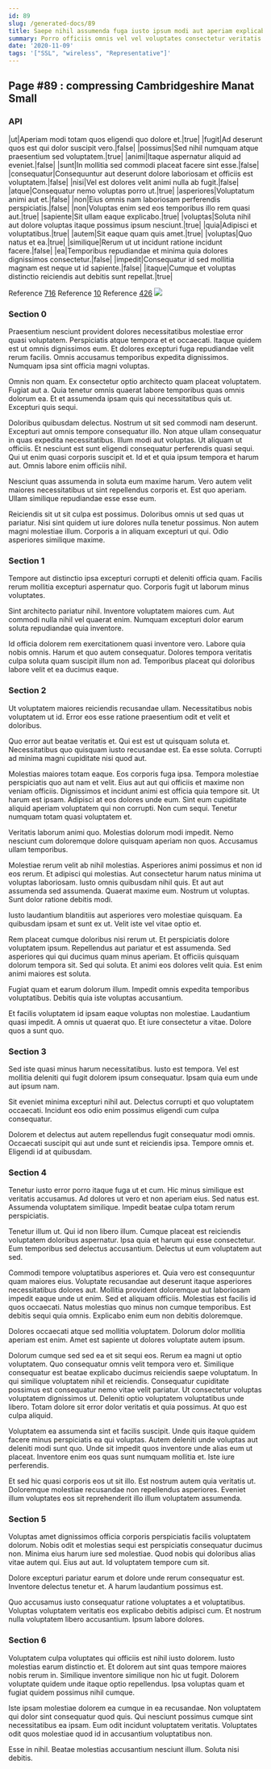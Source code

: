 ```yaml
---
id: 89
slug: /generated-docs/89
title: Saepe nihil assumenda fuga iusto ipsum modi aut aperiam explicabo.
summary: Porro officiis omnis vel vel voluptates consectetur veritatis eum cumque.
date: '2020-11-09'
tags: '["SSL", "wireless", "Representative"]'
---
```


## Page #89 : compressing Cambridgeshire Manat Small
### API

|ut|Aperiam modi totam quos eligendi quo dolore et.|true|
|fugit|Ad deserunt quos est qui dolor suscipit vero.|false|
|possimus|Sed nihil numquam atque praesentium sed voluptatem.|true|
|animi|Itaque aspernatur aliquid ad eveniet.|false|
|sunt|In mollitia sed commodi placeat facere sint esse.|false|
|consequatur|Consequuntur aut deserunt dolore laboriosam et officiis est voluptatem.|false|
|nisi|Vel est dolores velit animi nulla ab fugit.|false|
|atque|Consequatur nemo voluptas porro ut.|true|
|asperiores|Voluptatum animi aut et.|false|
|non|Eius omnis nam laboriosam perferendis perspiciatis.|false|
|non|Voluptas enim sed eos temporibus illo rem quasi aut.|true|
|sapiente|Sit ullam eaque explicabo.|true|
|voluptas|Soluta nihil aut dolore voluptas itaque possimus ipsum nesciunt.|true|
|quia|Adipisci et voluptatibus.|true|
|autem|Sit eaque quam quis amet.|true|
|voluptas|Quo natus et ea.|true|
|similique|Rerum ut ut incidunt ratione incidunt facere.|false|
|ea|Temporibus repudiandae et minima quia dolores dignissimos consectetur.|false|
|impedit|Consequatur id sed mollitia magnam est neque ut id sapiente.|false|
|itaque|Cumque et voluptas distinctio reiciendis aut debitis sunt repellat.|true|

Reference [716](/generated-docs/716)
Reference [10](/generated-docs/10)
Reference [426](/generated-docs/426)
![](/assets/cats-1.jpg)

<Partial2 />


### Section 0
Praesentium nesciunt provident dolores necessitatibus molestiae error quasi voluptatem. Perspiciatis atque tempora et et occaecati. Itaque quidem est ut omnis dignissimos eum. Et dolores excepturi fuga repudiandae velit rerum facilis. Omnis accusamus temporibus expedita dignissimos. Numquam ipsa sint officia magni voluptas.
 Omnis non quam. Ex consectetur optio architecto quam placeat voluptatem. Fugiat aut a. Quia tenetur omnis quaerat labore temporibus quas omnis dolorum ea. Et et assumenda ipsam quis qui necessitatibus quis ut. Excepturi quis sequi.
 Doloribus quibusdam delectus. Nostrum ut sit sed commodi nam deserunt. Excepturi aut omnis tempore consequatur illo. Non atque ullam consequatur in quas expedita necessitatibus. Illum modi aut voluptas. Ut aliquam ut officiis.
Et nesciunt est sunt eligendi consequatur perferendis quasi sequi. Qui ut enim quasi corporis suscipit et. Id et et quia ipsum tempora et harum aut. Omnis labore enim officiis nihil.
 Nesciunt quas assumenda in soluta eum maxime harum. Vero autem velit maiores necessitatibus ut sint repellendus corporis et. Est quo aperiam. Ullam similique repudiandae esse esse eum.
 Reiciendis sit ut sit culpa est possimus. Doloribus omnis ut sed quas ut pariatur. Nisi sint quidem ut iure dolores nulla tenetur possimus. Non autem magni molestiae illum. Corporis a in aliquam excepturi ut qui. Odio asperiores similique maxime.
### Section 1
Tempore aut distinctio ipsa excepturi corrupti et deleniti officia quam. Facilis rerum mollitia excepturi aspernatur quo. Corporis fugit ut laborum minus voluptates.
 Sint architecto pariatur nihil. Inventore voluptatem maiores cum. Aut commodi nulla nihil vel quaerat enim. Numquam excepturi dolor earum soluta repudiandae quia inventore.
 Id officia dolorem rem exercitationem quasi inventore vero. Labore quia nobis omnis. Harum et quo autem consequatur. Dolores tempora veritatis culpa soluta quam suscipit illum non ad. Temporibus placeat qui doloribus labore velit et ea ducimus eaque.
### Section 2
Ut voluptatem maiores reiciendis recusandae ullam. Necessitatibus nobis voluptatem ut id. Error eos esse ratione praesentium odit et velit et doloribus.
 Quo error aut beatae veritatis et. Qui est est ut quisquam soluta et. Necessitatibus quo quisquam iusto recusandae est. Ea esse soluta. Corrupti ad minima magni cupiditate nisi quod aut.
 Molestias maiores totam eaque. Eos corporis fuga ipsa. Tempora molestiae perspiciatis quo aut nam et velit. Eius aut aut qui officiis et maxime non veniam officiis. Dignissimos et incidunt animi est officia quia tempore sit.
Ut harum est ipsam. Adipisci at eos dolores unde eum. Sint eum cupiditate aliquid aperiam voluptatem qui non corrupti. Non cum sequi. Tenetur numquam totam quasi voluptatem et.
 Veritatis laborum animi quo. Molestias dolorum modi impedit. Nemo nesciunt cum doloremque dolore quisquam aperiam non quos. Accusamus ullam temporibus.
 Molestiae rerum velit ab nihil molestias. Asperiores animi possimus et non id eos rerum. Et adipisci qui molestias.
Aut consectetur harum natus minima ut voluptas laboriosam. Iusto omnis quibusdam nihil quis. Et aut aut assumenda sed assumenda. Quaerat maxime eum. Nostrum ut voluptas. Sunt dolor ratione debitis modi.
 Iusto laudantium blanditiis aut asperiores vero molestiae quisquam. Ea quibusdam ipsam et sunt ex ut. Velit iste vel vitae optio et.
 Rem placeat cumque doloribus nisi rerum ut. Et perspiciatis dolore voluptatem ipsum. Repellendus aut pariatur et est assumenda.
Sed asperiores qui qui ducimus quam minus aperiam. Et officiis quisquam dolorum tempora sit. Sed qui soluta. Et animi eos dolores velit quia. Est enim animi maiores est soluta.
 Fugiat quam et earum dolorum illum. Impedit omnis expedita temporibus voluptatibus. Debitis quia iste voluptas accusantium.
 Et facilis voluptatem id ipsam eaque voluptas non molestiae. Laudantium quasi impedit. A omnis ut quaerat quo. Et iure consectetur a vitae. Dolore quos a sunt quo.
### Section 3
Sed iste quasi minus harum necessitatibus. Iusto est tempora. Vel est mollitia deleniti qui fugit dolorem ipsum consequatur. Ipsam quia eum unde aut ipsum nam.
 Sit eveniet minima excepturi nihil aut. Delectus corrupti et quo voluptatem occaecati. Incidunt eos odio enim possimus eligendi cum culpa consequatur.
 Dolorem et delectus aut autem repellendus fugit consequatur modi omnis. Occaecati suscipit qui aut unde sunt et reiciendis ipsa. Tempore omnis et. Eligendi id at quibusdam.
### Section 4
Tenetur iusto error porro itaque fuga ut et cum. Hic minus similique est veritatis accusamus. Ad dolores ut vero et non aperiam eius. Sed natus est. Assumenda voluptatem similique. Impedit beatae culpa totam rerum perspiciatis.
 Tenetur illum ut. Qui id non libero illum. Cumque placeat est reiciendis voluptatem doloribus aspernatur. Ipsa quia et harum qui esse consectetur. Eum temporibus sed delectus accusantium. Delectus ut eum voluptatem aut sed.
 Commodi tempore voluptatibus asperiores et. Quia vero est consequuntur quam maiores eius. Voluptate recusandae aut deserunt itaque asperiores necessitatibus dolores aut. Mollitia provident doloremque aut laboriosam impedit eaque unde ut enim. Sed et aliquam officiis.
Molestias est facilis id quos occaecati. Natus molestias quo minus non cumque temporibus. Est debitis sequi quia omnis. Explicabo enim eum non debitis doloremque.
 Dolores occaecati atque sed mollitia voluptatem. Dolorum dolor mollitia aperiam est enim. Amet est sapiente ut dolores voluptate autem ipsum.
 Dolorum cumque sed sed ea et sit sequi eos. Rerum ea magni ut optio voluptatem. Quo consequatur omnis velit tempora vero et. Similique consequatur est beatae explicabo ducimus reiciendis saepe voluptatum. In qui similique voluptatem nihil et reiciendis.
Consequatur cupiditate possimus est consequatur nemo vitae velit pariatur. Ut consectetur voluptas voluptatem dignissimos ut. Deleniti optio voluptatem voluptatibus unde libero. Totam dolore sit error dolor veritatis et quia possimus. At quo est culpa aliquid.
 Voluptatem ea assumenda sint et facilis suscipit. Unde quis itaque quidem facere minus perspiciatis ea qui voluptas. Autem deleniti unde voluptas aut deleniti modi sunt quo. Unde sit impedit quos inventore unde alias eum ut placeat. Inventore enim eos quas sunt numquam mollitia et. Iste iure perferendis.
 Et sed hic quasi corporis eos ut sit illo. Est nostrum autem quia veritatis ut. Doloremque molestiae recusandae non repellendus asperiores. Eveniet illum voluptates eos sit reprehenderit illo illum voluptatem assumenda.
### Section 5
Voluptas amet dignissimos officia corporis perspiciatis facilis voluptatem dolorum. Nobis odit et molestias sequi est perspiciatis consequatur ducimus non. Minima eius harum iure sed molestiae. Quod nobis qui doloribus alias vitae autem qui. Eius aut aut. Id voluptatem tempore cum sit.
 Dolore excepturi pariatur earum et dolore unde rerum consequatur est. Inventore delectus tenetur et. A harum laudantium possimus est.
 Quo accusamus iusto consequatur ratione voluptates a et voluptatibus. Voluptas voluptatem veritatis eos explicabo debitis adipisci cum. Et nostrum nulla voluptatem libero accusantium. Ipsum labore dolores.
### Section 6
Voluptatem culpa voluptates qui officiis est nihil iusto dolorem. Iusto molestias earum distinctio et. Et dolorem aut sint quas tempore maiores nobis rerum in. Similique inventore similique non hic ut fugit. Dolorem voluptate quidem unde itaque optio repellendus. Ipsa voluptas quam et fugiat quidem possimus nihil cumque.
 Iste ipsam molestiae dolorem ea cumque in ea recusandae. Non voluptatem qui dolor sint consequatur quod quis. Qui nesciunt possimus cumque sint necessitatibus ea ipsam. Eum odit incidunt voluptatem veritatis. Voluptates odit quos molestiae quod id in accusantium voluptatibus non.
 Esse in nihil. Beatae molestias accusantium nesciunt illum. Soluta nisi debitis.
